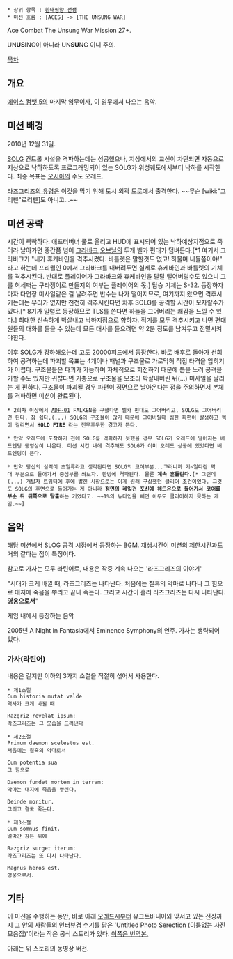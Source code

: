  * 상위 항목 : [[환태평양 전쟁]]
 * 미션 흐름 : [ACES] -> [THE UNSUNG WAR]

Ace Combat The Unsung War Mission 27+.

UN'''USI'''NG이 아니라 UN'''SU'''NG 이니 주의.

[[목차]]

== 개요 ==
[[에이스 컴뱃 5]]의 마지막 임무이자, 이 임무에서 나오는 음악.
 
== 미션 배경 == 
2010년 12월 31일.

[[SOLG]] 컨트롤 시설을 격파하는데는 성공했으나, 지상에서의 교신이 차단되면 자동으로 지상으로 낙하하도록 프로그래밍되어 있는 SOLG가 위성궤도에서부터 낙하를 시작한다. 최종 목표는 [[오시아]]의 수도 오레드.

[[라즈그리즈의 유령]]은 이것을 막기 위해 도시 외곽 도로에서 출격한다. ~~무슨 [wiki:"그리펜"로리펜]도 아니고...~~

== 미션 공략 ==
시간이 빡빡하다. 애프터버너 풀로 올리고 HUD에 표시되어 있는 낙하예상지점으로 죽어라 날아가면 중간쯤 넘어 [[그라바크]],[[오브닐]]의 두개 벨카 편대가 덤벼든다.[*1 여기서 그라바크가 "내가 휴케바인을 격추시켰다. 바틀렛은 말할것도 없고! 하물며 니들쯤이야!" 라고 하는데 프리퀄인 0에서 그라바크를 내버려두면 실제로 휴케바인과 바틀렛의 기체를 격추시킨다. 반대로 플레이어가 그라바크와 휴케바인을 탈탈 털어버릴수도 있으니 그를 허세쩌는 구라쟁이로 만들지의 여부는 플레이어의 몫.] 탑승 기체는 S-32. 등장하자마자 다연장 미사일같은 걸 날려주면 반수는 나가 떨어지므로, 여기까지 왔으면 격추시키는데는 무리가 없지만 천천히 격추시킨다면 차후 SOLG를 공격할 시간이 모자랄수가 있다.[* 8기가 일렬로 등장하므로 TLS를 쓴다면 하늘을 그어버리는 쾌감을 느낄 수 있다.] 최대한 신속하게 박살내고 낙하지점으로 향하자. 적기를 모두 격추시키고 나면 편대원들의 대화를 들을 수 있는데 모든 대사를 들으려면 약 2분 정도를 남겨두고 전멸시켜야한다.

이후 SOLG가 강하해오는데 고도 20000피드에서 등장한다. 바로 배후로 돌아가 선회하여 공격하는데 파괴할 목표는 4개이나 패널과 구조물로 가로막혀 직접 타격을 입히기가 어렵다. 구조물들은 파괴가 가능하며 자체적으로 회전하기 때문에 틈을 노려 공격을 가할 수도 있지만 귀찮다면 기총으로 구조물을 모조리 박살내버린 뒤(...) 미사일을 날리는 게 편하다. 구조물이 파괴될 경우 파편이 정면으로 날아온다는 점을 주의하면서 본체를 격파하면 미션이 완료된다.

 * 2회차 이상에서 [[ADF-01]] FALKEN을 구했다면 벨카 편대도 그어버리고, SOLG도 그어버리면 된다. 참 쉽다.(...) SOLG의 구조물이 많기 때문에 그어버릴때 심한 파편이 발생하고 렉이 걸리면서 '''HOLD FIRE''' 라는 전무후무한 경고가 뜬다.

 * 만약 오레드에 도착하기 전에 SOLG를 격파하지 못했을 경우 SOLG가 오레드에 떨어지는 배드엔딩 동영상이 나온다. 미션 시간 내에 격추해도 SOLG가 이미 오레드 상공에 있었다면 배드엔딩이 뜬다.

 * 만약 당신의 실력이 초일류라고 생각된다면 SOLG의 코어부분...그러니까 기~일다란 막대 부분으로 들어가서 중심부를 쏴보자. 한방에 격파된다. 물론 '''계속 흔들린다.'''[* 그런데(...) 개발자 트위터에 후에 밝힌 사항으로는 이게 원래 구상했던 클리어 조건이었다. 그것도 SOLG의 후면으로 들어가는 게 아니라 '''정면의 레일건 포신에 헤드온으로 들어가서 코어를 부순 뒤 뒤쪽으로 탈출'''하는 거였다고. ~~1%의 뉴타입을 빼면 아무도 클리어하지 못하는 게임.~~]

== 음악 ==
해당 미션에서 SLOG 공격 시점에서 등장하는 BGM. 재생시간이 미션의 제한시간과도 거의 같다는 점이 특징이다.

참고로 가사는 모두 라틴어로, 내용은 작중 계속 나오는 '라즈그리즈의 이야기' 

"시대가 크게 바뀔 때, 라즈그리즈는 나타난다. 처음에는 칠흑의 악마로 나타나 그 힘으로 대지에 죽음을 뿌리고 끝내 죽는다. 그리고 시간이 흘러 라즈그리즈는 다시 나타난다. '''영웅으로서'''"

{{{#!html
<object width="420" height="345"><param name="movie" value="http://www.youtube.com/v/o1Qkzj5bStU?version=3&amp;hl=ko_KR"></param><param name="allowFullScreen" value="true"></param><param name="allowscriptaccess" value="always"></param><embed src="http://www.youtube.com/v/o1Qkzj5bStU?version=3&amp;hl=ko_KR" type="application/x-shockwave-flash" width="420" height="345" allowscriptaccess="always" allowfullscreen="true"></embed></object>
}}}

게임 내에서 등장하는 음악

{{{#!html
<object width="420" height="345"><param name="movie" value="http://www.youtube.com/v/sxNKE9UeRCE?version=3&amp;hl=ko_KR"></param><param name="allowFullScreen" value="true"></param><param name="allowscriptaccess" value="always"></param><embed src="http://www.youtube.com/v/sxNKE9UeRCE?version=3&amp;hl=ko_KR" type="application/x-shockwave-flash" width="420" height="345" allowscriptaccess="always" allowfullscreen="true"></embed></object>
}}}

2005년 A Night in Fantasia에서 Eminence Symphony의 연주. 가사는 생략되어 있다.

=== 가사(라틴어) ===
내용은 길지만 이하의 3가지 소절을 적절히 섞어서 사용한다.

 * 제1소절
 Cum historia mutat valde
 역사가 크게 바뀔 때

 Razgriz revelat ipsum:
 라즈그리즈는 그 모습을 드러낸다

 * 제2소절
 Primum daemon scelestus est.
 처음에는 칠흑의 악마로서

 Cum potentia sua
 그 힘으로

 Daemon fundet mortem in terram:
 악마는 대지에 죽음을 뿌린다.

 Deinde moritur.
 그리고 결국 죽는다.

 * 제3소절
 Cum somnus finit.
 얼마간 잠든 뒤에

 Razgriz surget iterum:
 라즈그리즈는 또 다시 나타난다.

 Magnus heros est.
 영웅으로서.

== 기타 ==
이 미션을 수행하는 동안, 바로 아래 [[오레드]]시부터 유크토바니아와 맞서고 있는 전장까지 그 안의 사람들의 인터뷰겸 수기를 담은 'Untitled Photo Serection (이름없는 사진 모음집)'이라는 작은 공식 스토리가 있다.  [http://cafe.naver.com/acecombatweb/5066 이쪽은 번역본.]

아래는 위 스토리의 동영상 버전.

{{{#!html
<object width="560" height="315"><param name="movie" value="http://www.youtube.com/v/NHuZXoWlY6s?version=3&amp;hl=ko_KR"></param><param name="allowFullScreen" value="true"></param><param name="allowscriptaccess" value="always"></param><embed src="http://www.youtube.com/v/NHuZXoWlY6s?version=3&amp;hl=ko_KR" type="application/x-shockwave-flash" width="560" height="315" allowscriptaccess="always" allowfullscreen="true"></embed></object>
}}}
